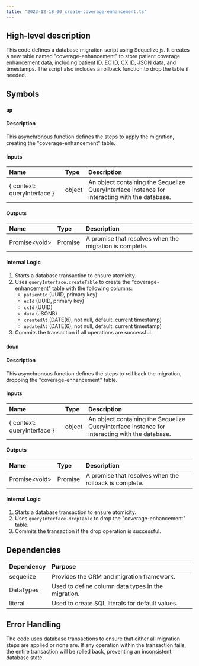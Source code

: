 ```yaml
---
title: "2023-12-18_00_create-coverage-enhancement.ts"
---
```


## High-level description
This code defines a database migration script using Sequelize.js. It creates a new table named "coverage-enhancement" to store patient coverage enhancement data, including patient ID, EC ID, CX ID, JSON data, and timestamps. The script also includes a rollback function to drop the table if needed.

## Symbols

### `up`
#### Description
This asynchronous function defines the steps to apply the migration, creating the "coverage-enhancement" table.

#### Inputs
| Name | Type | Description |
|:-----|:-----|:------------|
| \{ context: queryInterface \} | object | An object containing the Sequelize QueryInterface instance for interacting with the database. |

#### Outputs
| Name | Type | Description |
|:-----|:-----|:------------|
| Promise&lt;void&gt; | Promise | A promise that resolves when the migration is complete. |

#### Internal Logic
1. Starts a database transaction to ensure atomicity.
2. Uses `queryInterface.createTable` to create the "coverage-enhancement" table with the following columns:
    - `patientId` (UUID, primary key)
    - `ecId` (UUID, primary key)
    - `cxId` (UUID)
    - `data` (JSONB)
    - `createdAt` (DATE(6), not null, default: current timestamp)
    - `updatedAt` (DATE(6), not null, default: current timestamp)
3. Commits the transaction if all operations are successful.

### `down`
#### Description
This asynchronous function defines the steps to roll back the migration, dropping the "coverage-enhancement" table.

#### Inputs
| Name | Type | Description |
|:-----|:-----|:------------|
| \{ context: queryInterface \} | object | An object containing the Sequelize QueryInterface instance for interacting with the database. |

#### Outputs
| Name | Type | Description |
|:-----|:-----|:------------|
| Promise&lt;void&gt; | Promise | A promise that resolves when the rollback is complete. |

#### Internal Logic
1. Starts a database transaction to ensure atomicity.
2. Uses `queryInterface.dropTable` to drop the "coverage-enhancement" table.
3. Commits the transaction if the drop operation is successful.

## Dependencies
| Dependency | Purpose |
|:-----------|:--------|
| sequelize | Provides the ORM and migration framework. |
| DataTypes | Used to define column data types in the migration. |
| literal | Used to create SQL literals for default values. |

## Error Handling
The code uses database transactions to ensure that either all migration steps are applied or none are. If any operation within the transaction fails, the entire transaction will be rolled back, preventing an inconsistent database state.
